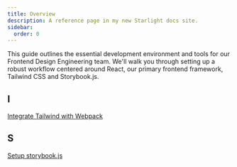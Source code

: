 ```yaml
---
title: Overview
description: A reference page in my new Starlight docs site.
sidebar:
  order: 0
---
```


This guide outlines the essential development environment and tools for our Frontend Design Engineering team. We'll walk you through setting up a robust workflow centered around React, our primary frontend framework, Tailwind CSS and Storybook.js.

## I
[Integrate Tailwind with Webpack](/design-engineering/tooling-setup/integrate-tailwind-with-webpack)

## S
[Setup storybook.js](/design-engineering/tooling-setup/setting-up-storybook-and-writng-stories)